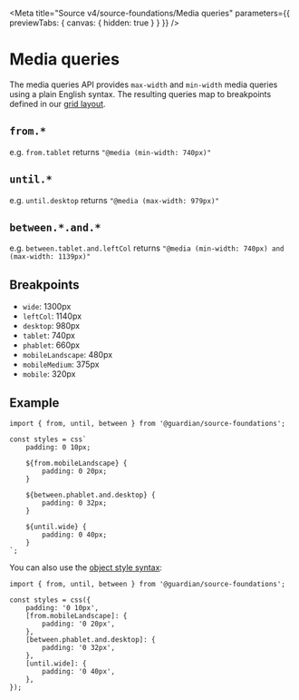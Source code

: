 
<Meta
	title="Source v4/source-foundations/Media queries"
	parameters={{ previewTabs: { canvas: { hidden: true } } }}
/>

# Media queries

The media queries API provides `max-width` and `min-width` media queries using a
plain English syntax. The resulting queries map to breakpoints defined in our
[grid layout](https://theguardian.design/2a1e5182b/p/41be19-grids).

## `from.*`

e.g. `from.tablet` returns `"@media (min-width: 740px)"`

## `until.*`

e.g. `until.desktop` returns `"@media (max-width: 979px)"`

## `between.*.and.*`

e.g. `between.tablet.and.leftCol` returns `"@media (min-width: 740px) and (max-width: 1139px)"`

## Breakpoints

-   `wide`: 1300px
-   `leftCol`: 1140px
-   `desktop`: 980px
-   `tablet`: 740px
-   `phablet`: 660px
-   `mobileLandscape`: 480px
-   `mobileMedium`: 375px
-   `mobile`: 320px

## Example

```tsx
import { from, until, between } from '@guardian/source-foundations';

const styles = css`
	padding: 0 10px;

	${from.mobileLandscape} {
		padding: 0 20px;
	}

	${between.phablet.and.desktop} {
		padding: 0 32px;
	}

	${until.wide} {
		padding: 0 40px;
	}
`;
```

You can also use the [object style syntax](https://emotion.sh/docs/object-styles):

```tsx
import { from, until, between } from '@guardian/source-foundations';

const styles = css({
	padding: '0 10px',
	[from.mobileLandscape]: {
		padding: '0 20px',
	},
	[between.phablet.and.desktop]: {
		padding: '0 32px',
	},
	[until.wide]: {
		padding: '0 40px',
	},
});
```
